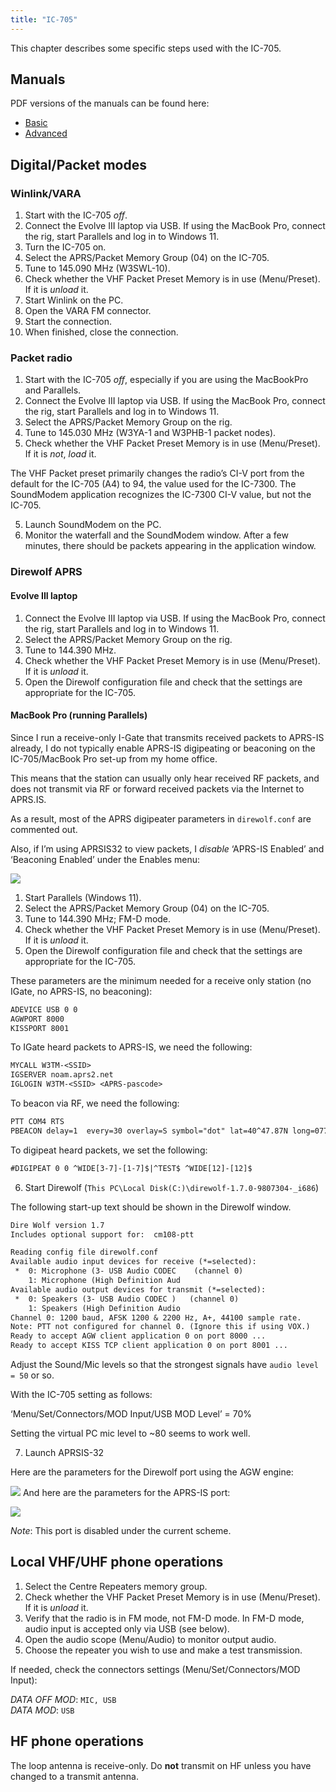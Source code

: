 ```yaml
---
title: "IC-705"
---
```


This chapter describes some specific steps used with the IC-705.

## Manuals

PDF versions of the manuals can be found here:

- [Basic](pdf/IC-705_ENG_Basic_6.pdf)
- [Advanced](pdf/IC-705_ENG_Advanced_3.pdf)

## Digital/Packet modes

### Winlink/VARA

1. Start with the IC-705 *off*.
1. Connect the Evolve III laptop via USB. If using the MacBook Pro, connect the rig, start Parallels and log in to Windows 11.
2. Turn the IC-705 on.
2. Select the APRS/Packet Memory Group (04) on the IC-705.
3. Tune to 145.090 MHz (W3SWL-10).
4. Check whether the VHF Packet Preset Memory is in use (Menu/Preset). If it is *unload* it.
5. Start Winlink on the PC.
6. Open the VARA FM connector.
7. Start the connection.
8. When finished, close the connection.

### Packet radio

1. Start with the IC-705 *off*, especially if you are using the MacBookPro and Parallels.
1. Connect the Evolve III laptop via USB. If using the MacBook Pro, connect the rig, start Parallels and log in to Windows 11.
2. Select the APRS/Packet Memory Group on the rig.
3. Tune to 145.030 MHz (W3YA-1 and W3PHB-1 packet nodes).
4. Check whether the VHF Packet Preset Memory is in use (Menu/Preset). If it is *not*, *load* it.

::: {.callout-note}

The VHF Packet preset primarily changes the radio's CI-V port from the default for the IC-705 (A4) to 94, the value used for the IC-7300.
The SoundModem application recognizes the IC-7300 CI-V value, but not the IC-705.

:::

5. Launch SoundModem on the PC.
6. Monitor the waterfall and the SoundModem window. After a few minutes, there should be packets appearing in the application window.

### Direwolf APRS

#### Evolve III laptop

1. Connect the Evolve III laptop via USB. If using the MacBook Pro, connect the rig, start Parallels and log in to Windows 11.
2. Select the APRS/Packet Memory Group on the rig.
3. Tune to 144.390 MHz.
4. Check whether the VHF Packet Preset Memory is in use (Menu/Preset). If it is *unload* it.
5. Open the Direwolf configuration file and check that the settings are appropriate for the IC-705.

#### MacBook Pro (running Parallels)

::: {.callout-note}

Since I run a receive-only I-Gate that transmits received packets to APRS-IS already, I do not typically enable APRS-IS digipeating or beaconing on the IC-705/MacBook Pro set-up from my home office.

This means that the station can usually only hear received RF packets, and does not transmit via RF or forward received packets via the Internet to APRS.IS.

As a result, most of the APRS digipeater parameters in `direwolf.conf` are commented out.

Also, if I'm using APRSIS32 to view packets, I *disable* 'APRS-IS Enabled' and 'Beaconing Enabled' under the Enables menu:

![](img/aprsis32-aprsis-enables-menu.png)

:::

1. Start Parallels (Windows 11).
2. Select the APRS/Packet Memory Group (04) on the IC-705.
3. Tune to 144.390 MHz; FM-D mode.
4. Check whether the VHF Packet Preset Memory is in use (Menu/Preset). If it is *unload* it.
5. Open the Direwolf configuration file and check that the settings are appropriate for the IC-705.

These parameters are the minimum needed for a receive only station (no IGate, no APRS-IS, no beaconing):

```default
ADEVICE USB 0 0
AGWPORT 8000
KISSPORT 8001
```

To IGate heard packets to APRS-IS, we need the following:

```default
MYCALL W3TM-<SSID>
IGSERVER noam.aprs2.net
IGLOGIN W3TM-<SSID> <APRS-pascode>
```

To beacon via RF, we need the following:

```default
PTT COM4 RTS
PBEACON delay=1  every=30 overlay=S symbol="dot" lat=40^47.87N long=077^30.95W power=10 height=10 gain=1 comment="State College PA" via=WIDE1-1
```

To digipeat heard packets, we set the following:

```default
#DIGIPEAT 0 0 ^WIDE[3-7]-[1-7]$|^TEST$ ^WIDE[12]-[12]$
```


6. Start Direwolf (`This PC\Local Disk(C:)\direwolf-1.7.0-9807304-_i686`)

The following start-up text should be shown in the Direwolf window.

```default
Dire Wolf version 1.7
Includes optional support for:  cm108-ptt

Reading config file direwolf.conf
Available audio input devices for receive (*=selected):
 *  0: Microphone (3- USB Audio CODEC    (channel 0)
    1: Microphone (High Definition Aud
Available audio output devices for transmit (*=selected):
 *  0: Speakers (3- USB Audio CODEC )   (channel 0)
    1: Speakers (High Definition Audio
Channel 0: 1200 baud, AFSK 1200 & 2200 Hz, A+, 44100 sample rate.
Note: PTT not configured for channel 0. (Ignore this if using VOX.)
Ready to accept AGW client application 0 on port 8000 ...
Ready to accept KISS TCP client application 0 on port 8001 ...
```

::: {.callout-note}

Adjust the Sound/Mic levels so that the strongest signals have `audio level = 50` or so.

With the IC-705 setting as follows:

'Menu/Set/Connectors/MOD Input/USB MOD Level' = 70%

Setting the virtual PC mic level to ~80 seems to work well.

:::

7. Launch APRSIS-32 

Here are the parameters for the Direwolf port using the AGW engine:

![](img/aprsis-direwolf-agw-params.png)
And here are the parameters for the APRS-IS port:

![](img/aprsis32-aprsis-port-params.png)

*Note*: This port is disabled under the current scheme.

## Local VHF/UHF phone operations

1. Select the Centre Repeaters memory group.
2. Check whether the VHF Packet Preset Memory is in use (Menu/Preset). If it is *unload* it.
3. Verify that the radio is in FM mode, not FM-D mode. In FM-D mode, audio input is accepted only via USB (see below).
3. Open the audio scope (Menu/Audio) to monitor output audio.
4. Choose the repeater you wish to use and make a test transmission.

::: {.callout-note}

If needed, check the connectors settings (Menu/Set/Connectors/MOD Input):

*DATA OFF MOD*: `MIC, USB`</br>
*DATA MOD*: `USB`

:::

## HF phone operations

::: {.callout-warning}

The loop antenna is receive-only.
Do **not** transmit on HF unless you have changed to a transmit antenna.

:::



